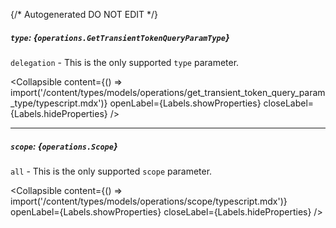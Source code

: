 {/* Autogenerated DO NOT EDIT  */}

##### `type`: *{`operations.GetTransientTokenQueryParamType`}*
`delegation` \- This is the only supported `type` parameter.

<Collapsible content={() => import('/content/types/models/operations/get_transient_token_query_param_type/typescript.mdx')} openLabel={Labels.showProperties} closeLabel={Labels.hideProperties} />


---
##### `scope`: *{`operations.Scope`}*
`all` \- This is the only supported `scope` parameter.

<Collapsible content={() => import('/content/types/models/operations/scope/typescript.mdx')} openLabel={Labels.showProperties} closeLabel={Labels.hideProperties} />



